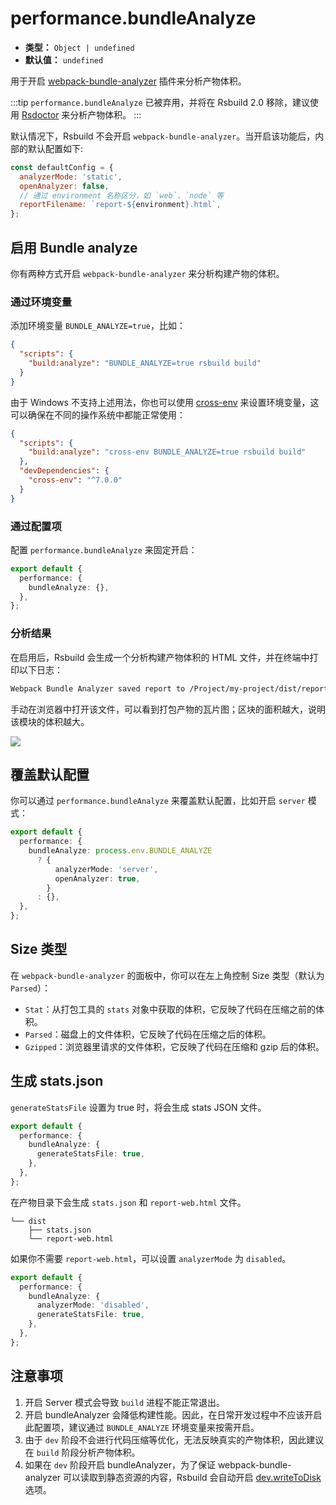 # performance.bundleAnalyze

- **类型：** `Object | undefined`
- **默认值：** `undefined`

用于开启 [webpack-bundle-analyzer](https://github.com/webpack-contrib/webpack-bundle-analyzer) 插件来分析产物体积。

:::tip
`performance.bundleAnalyze` 已被弃用，并将在 Rsbuild 2.0 移除，建议使用 [Rsdoctor](/guide/debug/rsdoctor) 来分析产物体积。
:::

默认情况下，Rsbuild 不会开启 `webpack-bundle-analyzer`。当开启该功能后，内部的默认配置如下:

```js
const defaultConfig = {
  analyzerMode: 'static',
  openAnalyzer: false,
  // 通过 environment 名称区分，如 `web`、`node` 等
  reportFilename: `report-${environment}.html`,
};
```

## 启用 Bundle analyze

你有两种方式开启 `webpack-bundle-analyzer` 来分析构建产物的体积。

### 通过环境变量

添加环境变量 `BUNDLE_ANALYZE=true`，比如：

```json title="package.json"
{
  "scripts": {
    "build:analyze": "BUNDLE_ANALYZE=true rsbuild build"
  }
}
```

由于 Windows 不支持上述用法，你也可以使用 [cross-env](https://npmjs.com/package/cross-env) 来设置环境变量，这可以确保在不同的操作系统中都能正常使用：

```json title="package.json"
{
  "scripts": {
    "build:analyze": "cross-env BUNDLE_ANALYZE=true rsbuild build"
  },
  "devDependencies": {
    "cross-env": "^7.0.0"
  }
}
```

### 通过配置项

配置 `performance.bundleAnalyze` 来固定开启：

```ts title="rsbuild.config.ts"
export default {
  performance: {
    bundleAnalyze: {},
  },
};
```

### 分析结果

在启用后，Rsbuild 会生成一个分析构建产物体积的 HTML 文件，并在终端中打印以下日志：

```bash
Webpack Bundle Analyzer saved report to /Project/my-project/dist/report-web.html
```

手动在浏览器中打开该文件，可以看到打包产物的瓦片图；区块的面积越大，说明该模块的体积越大。

![](https://assets.rspack.rs/rsbuild/assets/bundle-analyzer-example.png)

## 覆盖默认配置

你可以通过 `performance.bundleAnalyze` 来覆盖默认配置，比如开启 `server` 模式：

```ts title="rsbuild.config.ts"
export default {
  performance: {
    bundleAnalyze: process.env.BUNDLE_ANALYZE
      ? {
          analyzerMode: 'server',
          openAnalyzer: true,
        }
      : {},
  },
};
```

## Size 类型

在 `webpack-bundle-analyzer` 的面板中，你可以在左上角控制 Size 类型（默认为 `Parsed`）：

- `Stat`：从打包工具的 `stats` 对象中获取的体积，它反映了代码在压缩之前的体积。
- `Parsed`：磁盘上的文件体积，它反映了代码在压缩之后的体积。
- `Gzipped`：浏览器里请求的文件体积，它反映了代码在压缩和 gzip 后的体积。

## 生成 stats.json

`generateStatsFile` 设置为 true 时，将会生成 stats JSON 文件。

```ts title="rsbuild.config.ts"
export default {
  performance: {
    bundleAnalyze: {
      generateStatsFile: true,
    },
  },
};
```

在产物目录下会生成 `stats.json` 和 `report-web.html` 文件。

```
└── dist
    ├── stats.json
    └── report-web.html
```

如果你不需要 `report-web.html`，可以设置 `analyzerMode` 为 `disabled`。

```ts title="rsbuild.config.ts"
export default {
  performance: {
    bundleAnalyze: {
      analyzerMode: 'disabled',
      generateStatsFile: true,
    },
  },
};
```

## 注意事项

1. 开启 Server 模式会导致 `build` 进程不能正常退出。
2. 开启 bundleAnalyzer 会降低构建性能。因此，在日常开发过程中不应该开启此配置项，建议通过 `BUNDLE_ANALYZE` 环境变量来按需开启。
3. 由于 `dev` 阶段不会进行代码压缩等优化，无法反映真实的产物体积，因此建议在 `build` 阶段分析产物体积。
4. 如果在 `dev` 阶段开启 bundleAnalyzer，为了保证 webpack-bundle-analyzer 可以读取到静态资源的内容，Rsbuild 会自动开启 [dev.writeToDisk](/config/dev/write-to-disk) 选项。
